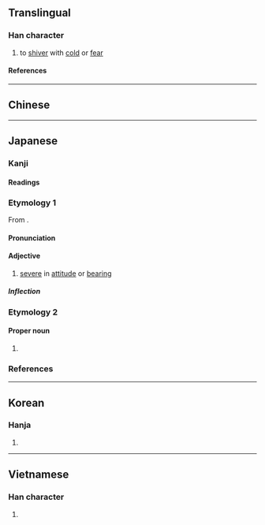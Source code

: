 {{also|凜}}
{{character info}}
==Translingual==

===Han character===
{{Han char|rn=15|rad=冫|as=13|sn=15|four=|canj=IMYWF|ids=⿰冫禀}}

# to [[shiver]] with [[cold]] or [[fear]]

====References====
{{Han ref|kx=0133.430|dkj=01718|dj=0298.240|hdz=10301.120|uh=51DB}}

----

==Chinese==
{{zh-see|凜|sv}}

----

==Japanese==

===Kanji===
{{ja-kanji|rs=冫13}}

====Readings====
{{ja-readings
|goon=りん
|kanon=りん
|kun=きびし-い
}}

===Etymology 1===
{{ja-kanjitab|りん|yomi=o}}
From {{der|ja|ltc|-}} {{ltc-l|凛}}.

====Pronunciation====
{{ja-pron|りん|acc=1|acc_ref=DJR}}

====Adjective====
{{ja-adj|りん|infl=tari|hhira=りん}}

# [[severe]] in [[attitude]] or [[bearing]]
#: {{ja-usex|'''凛とした'''[[女性]]|'''りん と した''' じょせい|'''dignified''' woman}}

=====Inflection=====
{{rfinfl|ja}}

===Etymology 2===
{{ja-kanjitab|りん|yomi=o}}

====Proper noun====
{{ja-pos|proper|りん}}

# {{given name|ja|female}}

===References===
<references/>

----

==Korean==

===Hanja===
{{ko-hanja|름}}

# {{rfdef|ko|sort=冫13}}

----

==Vietnamese==

===Han character===
{{vi-readings|reading=[[lẫm]], [[linh]], [[xuân]], [[quỳnh]]|rs=冫13}}

# {{rfdef|vi|sort=冫13}}